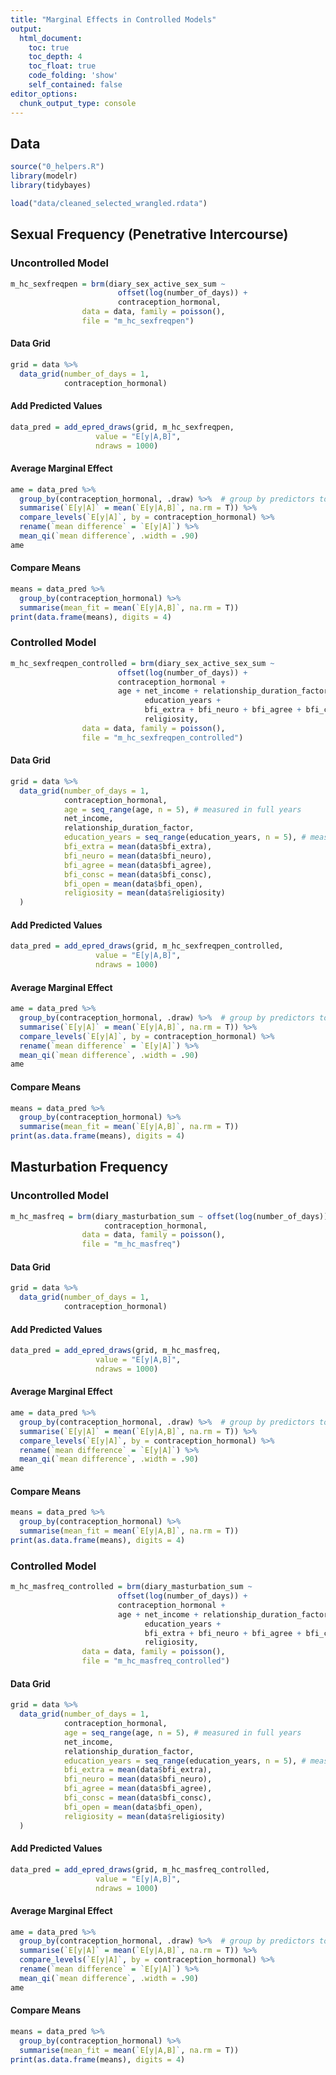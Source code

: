 ```yaml
---
title: "Marginal Effects in Controlled Models"
output:
  html_document:
    toc: true
    toc_depth: 4
    toc_float: true
    code_folding: 'show'
    self_contained: false
editor_options: 
  chunk_output_type: console
---
```

  
  
## Data 
```r
source("0_helpers.R")
library(modelr)
library(tidybayes)

load("data/cleaned_selected_wrangled.rdata")
```


## Sexual Frequency (Penetrative Intercourse) {.tabset}
### Uncontrolled Model
```r
m_hc_sexfreqpen = brm(diary_sex_active_sex_sum ~
                        offset(log(number_of_days)) +
                        contraception_hormonal,
                data = data, family = poisson(),
                file = "m_hc_sexfreqpen")
```

#### Data Grid
```r
grid = data %>%
  data_grid(number_of_days = 1,
            contraception_hormonal)

```

#### Add Predicted Values
```r
data_pred = add_epred_draws(grid, m_hc_sexfreqpen,
                   value = "E[y|A,B]",
                   ndraws = 1000)
```

#### Average Marginal Effect
```r
ame = data_pred %>%
  group_by(contraception_hormonal, .draw) %>%  # group by predictors to keep
  summarise(`E[y|A]` = mean(`E[y|A,B]`, na.rm = T)) %>%
  compare_levels(`E[y|A]`, by = contraception_hormonal) %>%  
  rename(`mean difference` = `E[y|A]`) %>%
  mean_qi(`mean difference`, .width = .90)
ame
```

#### Compare Means
```r
means = data_pred %>%
  group_by(contraception_hormonal) %>%
  summarise(mean_fit = mean(`E[y|A,B]`, na.rm = T))
print(data.frame(means), digits = 4)
```


### Controlled Model
```r
m_hc_sexfreqpen_controlled = brm(diary_sex_active_sex_sum ~
                        offset(log(number_of_days)) +
                        contraception_hormonal +
                        age + net_income + relationship_duration_factor +
                              education_years +
                              bfi_extra + bfi_neuro + bfi_agree + bfi_consc + bfi_open +
                              religiosity,
                data = data, family = poisson(),
                file = "m_hc_sexfreqpen_controlled")
```


#### Data Grid
```r
grid = data %>%
  data_grid(number_of_days = 1,
            contraception_hormonal,
            age = seq_range(age, n = 5), # measured in full years
            net_income,
            relationship_duration_factor,
            education_years = seq_range(education_years, n = 5), # measured in full years
            bfi_extra = mean(data$bfi_extra),
            bfi_neuro = mean(data$bfi_neuro), 
            bfi_agree = mean(data$bfi_agree), 
            bfi_consc = mean(data$bfi_consc), 
            bfi_open = mean(data$bfi_open),
            religiosity = mean(data$religiosity)
  )

```

#### Add Predicted Values
```r
data_pred = add_epred_draws(grid, m_hc_sexfreqpen_controlled,
                   value = "E[y|A,B]",
                   ndraws = 1000)
```

#### Average Marginal Effect
```r
ame = data_pred %>%
  group_by(contraception_hormonal, .draw) %>%  # group by predictors to keep
  summarise(`E[y|A]` = mean(`E[y|A,B]`, na.rm = T)) %>%
  compare_levels(`E[y|A]`, by = contraception_hormonal) %>%  
  rename(`mean difference` = `E[y|A]`) %>%
  mean_qi(`mean difference`, .width = .90)
ame
```

#### Compare Means
```r
means = data_pred %>%
  group_by(contraception_hormonal) %>%
  summarise(mean_fit = mean(`E[y|A,B]`, na.rm = T))
print(as.data.frame(means), digits = 4)
```


## Masturbation Frequency {.tabset}
### Uncontrolled Model
```r
m_hc_masfreq = brm(diary_masturbation_sum ~ offset(log(number_of_days)) +
                     contraception_hormonal,
                data = data, family = poisson(),
                file = "m_hc_masfreq")
```


#### Data Grid
```r
grid = data %>%
  data_grid(number_of_days = 1,
            contraception_hormonal)

```

#### Add Predicted Values
```r
data_pred = add_epred_draws(grid, m_hc_masfreq,
                   value = "E[y|A,B]",
                   ndraws = 1000)
```

#### Average Marginal Effect
```r
ame = data_pred %>%
  group_by(contraception_hormonal, .draw) %>%  # group by predictors to keep
  summarise(`E[y|A]` = mean(`E[y|A,B]`, na.rm = T)) %>%
  compare_levels(`E[y|A]`, by = contraception_hormonal) %>%  
  rename(`mean difference` = `E[y|A]`) %>%
  mean_qi(`mean difference`, .width = .90)
ame
```

#### Compare Means
```r
means = data_pred %>%
  group_by(contraception_hormonal) %>%
  summarise(mean_fit = mean(`E[y|A,B]`, na.rm = T))
print(as.data.frame(means), digits = 4)
```

### Controlled Model
```r
m_hc_masfreq_controlled = brm(diary_masturbation_sum ~
                        offset(log(number_of_days)) +
                        contraception_hormonal +
                        age + net_income + relationship_duration_factor +
                              education_years +
                              bfi_extra + bfi_neuro + bfi_agree + bfi_consc + bfi_open +
                              religiosity,
                data = data, family = poisson(),
                file = "m_hc_masfreq_controlled")
```


#### Data Grid
```r
grid = data %>%
  data_grid(number_of_days = 1,
            contraception_hormonal,
            age = seq_range(age, n = 5), # measured in full years
            net_income,
            relationship_duration_factor,
            education_years = seq_range(education_years, n = 5), # measured in full years
            bfi_extra = mean(data$bfi_extra),
            bfi_neuro = mean(data$bfi_neuro), 
            bfi_agree = mean(data$bfi_agree), 
            bfi_consc = mean(data$bfi_consc), 
            bfi_open = mean(data$bfi_open),
            religiosity = mean(data$religiosity)
  )

```

#### Add Predicted Values
```r
data_pred = add_epred_draws(grid, m_hc_masfreq_controlled,
                   value = "E[y|A,B]",
                   ndraws = 1000)
```

#### Average Marginal Effect
```r
ame = data_pred %>%
  group_by(contraception_hormonal, .draw) %>%  # group by predictors to keep
  summarise(`E[y|A]` = mean(`E[y|A,B]`, na.rm = T)) %>%
  compare_levels(`E[y|A]`, by = contraception_hormonal) %>%  
  rename(`mean difference` = `E[y|A]`) %>%
  mean_qi(`mean difference`, .width = .90)
ame
```

#### Compare Means
```r
means = data_pred %>%
  group_by(contraception_hormonal) %>%
  summarise(mean_fit = mean(`E[y|A,B]`, na.rm = T))
print(as.data.frame(means), digits = 4)
```
